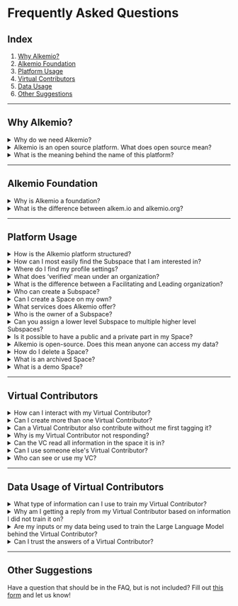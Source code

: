 # Frequently Asked Questions

## Index

1. [Why Alkemio?](#why-alkemio)
2. [Alkemio Foundation](#alkemio-foundation)
3. [Platform Usage](#platform-usage)
4. [Virtual Contributors](#virtual-contributors)
5. [Data Usage](#data-usage)
6. [Other Suggestions](#other-suggestions)

---

## Why Alkemio?

<details>
  <summary>Why do we need Alkemio?</summary>
  <div class="content">
    <p>The key is alignment: “where” do we want to go? Alignment is critical for collaboration of any sort. Especially as collaboration crosses organizational boundaries. And the issues facing our society, large and small, cannot be solved by people or organizations working alone.</p>
    <p>Teams/Slack/Google Workspace/Whatsapp etc. are all great for interacting and producing - but they do not put the change central. And having a clear shared understanding of the change is critical. Read more about this in our <a href="https://www.alkemio.org/post/2022-01-why-do-we-need/" target="_blank">blogpost</a>.</p>
  </div>
</details>

<details>
  <summary>Alkemio is an open source platform. What does open source mean?</summary>
  <div class="content">
    <p>We believe that we can succeed in working on challenges, together. That is why Alkemio is an open source platform, to benefit everyone. Generally, Open Source software is software that can be freely accessed, used, changed, and shared (in modified or unmodified form) by anyone. Open source software is made by many people, and distributed under licenses that comply with the Open Source Definition. The license used by Alkemio is the <a href="https://en.wikipedia.org/wiki/European_Union_Public_Licence" target="_blank">EU-PL license</a>.</p>
    <p>Alkemio is proud to be contributing as a practical example of how to do open source in a societal innovation context. Perhaps more importantly we are also keen to share our learnings on the challenges and barriers faced in our journey.</p>
    <p>Explore our code base at the <a href="https://github.com/alkem-io" target="_blank">Alkemio Github repository</a>.</p>
  </div>
</details>

<details>
  <summary>What is the meaning behind the name of this platform?</summary>
  <div class="content">
    <p>Alkemio comes from the idea that to create something good that also works there is a need of mixed elements. Our new name reflects that solving complex challenges needs a mix of knowledge, collaboration, creativity, dedication and some magic. Alkemio started from an idea and some core values attached to it. The idea was to create an innovative web space where people can interact and cooperate on things they share interests in. The core values and purpose are explained in the Foundation page, but the sense of community is a core one. After consulting that page you will understand what do we stand for and what we want to achieve.</p>
  </div>
</details>

---

## Alkemio Foundation

<details>
  <summary>Why is Alkemio a foundation?</summary>
  <div class="content">
    <p>Public values should be central. We love tech. But not how it is often used. We do not want data and digital tools to exploit people. Interactions should benefit public values, rather than commercial or other interests.</p>
  </div>
</details>

<details>
  <summary>What is the difference between alkem.io and alkemio.org?</summary>
  <div class="content">
    <p>The relationship between both websites is the following: <b>Alkemio</b> is the platform. It helps you make progress on challenges, together. It is backed by the <b>Alkemio Foundation</b> to guarantee its purpose.</p>
    <p>You will therefore find all these challenges and contributors at <a href="https://alkem.io" target="_blank"><i>alkem.io</i></a>. Then, on <a href="https://alkemio.org" target="_blank"><i>alkemio.org</i></a> you can find more about the foundation behind Alkemio, such as our Manifesto, the team and our partners, as well as relevant content such as blogs and recent newsletters.</p>
  </div>
</details>

---

## Platform Usage

<details>
  <summary>How is the Alkemio platform structured?</summary>
  <div class="content">
    <p>There are multiple levels on the Alkemio platform:</p>
    <ul>
      <li><b>Space</b>: Frame of reference</li>
      <li><b>Subspace</b>: Understanding the issues to be addressed within the frame of reference</li>
    </ul>
    <p>It is hierarchical in that Spaces contain Subspaces, which in turn can contain further Subspaces - with the Alkemio Platform hosting many Spaces.</p>
    <p>Each level has a Community around it. Individuals and Organizations can choose to join a Space to contribute to multiple Subspaces around a certain theme. It is also possible to join separate Subspaces in different Spaces.</p>
    <p>Within all three levels, Users can discuss the topic, share relevant information in a structured manner, and brainstorm by using whiteboards.</p>
  </div>
</details>

<details>
  <summary>How can I most easily find the Subspace that I am interested in?</summary>
  <div class="content">
    <p>You can use the search functionality of Alkemio to look for a topic you are interested in. Subspaces will also appear in the Spaces search results. In a Space, you can also look in the Subspaces tab. Here you can also use the search functionality, or click on any tag to filter for Subspaces that have that tagg.</p>
  </div>
</details>

<details>
  <summary>Where do I find my profile settings?</summary>
  <div class="content">
    <p>You can access your profile settings by clicking on your profile picture in the top right corner and selecting your profile from the menu. Then, click on the :gear: icon to open the settings. Here, you can update your bio, keywords, skills, and profile picture, among other things.</p>
  </div>
</details>

<details>
  <summary>What does ‘verified’ mean under an organization?</summary>
  <div class="content">
    <p>Currently, only organizations that have a partnership or subscription to the Alkemio platform will have a verified label. This label means that Alkemio checked that (people working at) the organization are actually behind the organization account.</p>
  </div>
</details>

<details>
  <summary>What is the difference between a Facilitating and Leading organization?</summary>
  <div class="content">
    <p>On the Space level, there is one Organization responsible for the content of the Space, the Facilitating Organization. However, on a Subspace level, multiple Organizations can be leading, the Leading Organizations.</p>
  </div>
</details>

<details>
  <summary>Who can create a Subspace?</summary>
  <div class="content">
    <p>Whether members can create Subspaces depends on the settings chosen by the Space administrators. By default, only administrators can create Subspaces and assign Leading Users to help manage them. However, admins can choose to allow all members to create Subspaces if that suits the purpose of the Space.</p>
  </div>
</details>

<details>
  <summary>Can I create a Space on my own?</summary>
  <div class="content">
    <p>You cannot create a Space on your own but you can contact us and we can create it with you and guide you in the process.</p>
  </div>
</details>

<details>
  <summary>What services does Alkemio offer?</summary>
  <div class="content">
    <p>Alkemio offers the possibility to create, share and get knowledge on topics that are meaningful to more than one person and it gives you the tools to connect with those people and figure out solutions together. The platform fulfils three functions: challenge management, social network and marketplace. Through these functions users willing to cooperate will be able to connect, communicate and cooperate to solve common challenges. Facing big challenges within a community increases the chances of solving the issues.</p>
  </div>
</details>

<details>
  <summary>Who is the owner of a Subspace?</summary>
  <div class="content">
    <p>There is no "owner" of a Subspace :) But there are "Leads", either Users or Organizations that care about what is being addressed in the Subspace. You can find them under the Leading Users and/or Organizations.</p>
  </div>
</details>

<details>
  <summary>Can you assign a lower level Subspace to multiple higher level Subspaces?</summary>
  <div class="content">
    <p>A lower level Subspace, which you may need to further divide your tasks or work, lives in exactly one Subspace. A Subspace can have multiple lower level Subspaces. If you want to "include" a Subspace in another Subspace, then we suggest to just reference it with a link, as each Subspace has a dedicated URL that can be used to refer to it. For example, the Subspace link could be included in the “References” section or in a Post.</p>
  </div>
</details>

<details>
  <summary>Is it possible to have a public and a private part in my Space?</summary>
  <div class="content">
    <p>Yes. Each Space and each Subspace can control (a) who can see the content, and (b) who can contribute. This is based on membership, and how a user becomes a member of a Space or Subspace is also configurable.</p>
    <p>By default, when a user is a member of a Space, they can access all content and contribute across all its Subspaces. This open setup encourages everyone to contribute freely.</p>
    <p>However, each Subspace can be set to:</p>
    <p>(a) require users to become members of that Subspace to view its content (making it a "private" Subspace), and/or </p>
    <p>(b) require users to be members to contribute (such as adding comments).</p>
    <p>There are also additional settings, for example, controlling who can create a Subspace (within a Subspace).</p>
  </div>
</details>

<details>
  <summary>Alkemio is open-source. Does this mean anyone can access my data?</summary>
  <div class="content">
    <p>Open-source refers to the source code that provides the functionality on the Alkemio platform. It does not imply that the data is open. The data, such as the content of the Space, can be only accessed by the users that have the right credentials. As a member of a certain Space, you will be able to access the data from the Space you’re a member of, but not from other (private) Spaces. The data is protected at the api level, with there being an explicit authorization model for all key pieces of data on the platform that determines who can access each piece of data. The platform adheres to GDPR, and the data is stored within the EU (in particular, using a Microsoft data center in The Netherlands). Note that the data for a Space is also accessible in a structured way for users of the Space (through <a href="https://github.com/alkem-io/alkemio/blob/develop/docs/images/design-logical-data-model.png" target="_blank">this datamodel</a>), which makes it very easy to transfer to a different environment.</p>
  </div>
</details>

<details>
  <summary>How do I delete a Space?</summary>
  <div class="content">
    <p>You can only delete a Space for which you have the rights to, for example if you created it. To do so, click on your profile menu in the top right, go to "My Profile", and click on the Settings icon (the cog) near your name. From there, go to "Account" and check your Hosted Spaces. Click on the three-dots menu and then on Delete. You're set!</p>
  </div>
</details>

<details>
  <summary>What is an archived Space?</summary>
  <div class="content">
    <p>An archived Space is a Space that is saved but no longer accessible to users. It cannot be accessed via its URL and will not appear in search results. If needed, an archived Space can be restored and made accessible again by the Alkemio team.</p>
  </div>
</details>

<details>
  <summary>What is a demo Space?</summary>
  <div class="content">
    <p>A demo Space is created to showcase a Space before obtaining an actual one. It can be accessed via its URL but does not appear in search results. Demo Spaces allow users to explore and understand the features without creating a full Space.</p>
  </div>
</details>

---

## Virtual Contributors

<details>
  <summary>How can I interact with my Virtual Contributor?</summary>
  <div class="content">
    <p>You can send a comment under any Post, just start the comment by tagging your Virtual Contributor and start collaborating.</p>
  </div>
</details>

<details>
  <summary>Can I create more than one Virtual Contributor?</summary>
  <div class="content">
    <p>Yes, of course that's possible! But for the Early Access Program, we encourage you to focus/start with one.</p>
  </div>
</details>

<details>
  <summary>Can a Virtual Contributor also contribute without me first tagging it?</summary>
  <div class="content">
    <p>At the moment that is not possible. Agency will be added in the future so it can operate more independently. This will always be a setting, so you have the control to allow this or not allow it.</p>
  </div>
</details>

<details>
  <summary>Why is my Virtual Contributor not responding?</summary>
  <div class="content">
    <p>1. Currently, in each thread you can only interact with one Virtual Contributor. So if you have tagged one of your VCs in a discussion, you need to start a new one to interact with a second VC. At the moment, this is disabled because otherwise, two or more Virtual Contributors could collaborate together, which could get out of control. When we can control this, we will enable it on the platform!<br/><br/>2. Your VC will not respond to a message that is already a reply to another message. Thread replies will be enabled soon.</p>
  </div>
</details>

<details>
  <summary>Can the VC read all information in the space it is in?</summary>
  <div class="content">
    <p>At the moment, the VC can read the information in the messages where it is tagged, and basic information about the Space it was tagged in. Later on, the VC will be able to read the entire context of the space and community (if you let it).</p>
  </div>
</details>

<details>
  <summary>Can I use someone else's Virtual Contributor?</summary>
  <div class="content">
    <p>Yes, you can! All VCs that have the setting to be seen publicly can be invited to join your space. It is up to the owner of that VC to accept this invite.</p>
  </div>
</details>

<details>
  <summary>Who can see or use my VC?</summary>
  <div class="content">
    <p>You can change the setting to public or private.<br/><br/>When you choose public, space admins of other spaces can see and invite your VC to join their space. You always have to accept or decline the invitation. You can also rent it out to scale up your reach/business.<br/><br/>When you choose private, only you can see your VC profile and add it to your space. When it is in a space, the community in that space can see it and collaborate with it. This means that when the space is public, everyone taking a look in the space can see your VC. You decide the levels of privacy and access.</p>
  </div>
</details>

---

## Data Usage of Virtual Contributors

<details>
  <summary>What type of information can I use to train my Virtual Contributor?</summary>
  <div class="content">
    <p>At the moment, you can use plain text in a Post and upload text-based PDFs, Excel files, and Word files. We are working to implement more file types and extensions!</p>
  </div>
</details>

<details>
  <summary>Why am I getting a reply from my Virtual Contributor based on information I did not train it on?</summary>
  <div class="content">
    <p>The VC combines the information you train it on with the knowledge of the Large Language Model it runs on. We are working to make sure there are correct quotes when the VC answers by referencing information provided by the creator.</p>
  </div>
</details>

<details>
  <summary>Are my inputs or my data being used to train the Large Language Model behind the Virtual Contributor?</summary>
  <div class="content">
    <p>No, your inputs or data will not be used to train the Large Language Model on which the VC is based on.</p>
  </div>
</details>

<details>
  <summary>Can I trust the answers of a Virtual Contributor?</summary>
  <div class="content">
    <p>We keep fine-tuning how the Virtual Contributors work and have built-in checks and balances to avoid AI hallucinations as much as possible. We also ensure the answers are professional and appropriate. However, the output of the VCs depends on the knowledge given by the user, and it may not always give correct answers. We do our best to provide the source from where the answer was given and keep fine-tuning the VC for a better experience as the technology improves.</p>
  </div>
</details>

---

## Other Suggestions

Have a question that should be in the FAQ, but is not included? Fill out [this form](https://share-eu1.hsforms.net/1SGYUahsrQF2cpgzQx5iEgA2drqet) and let us know!
